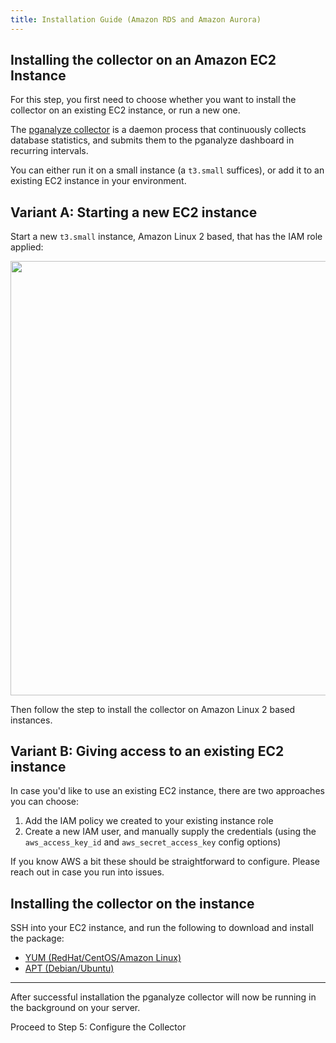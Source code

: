 ```yaml
---
title: Installation Guide (Amazon RDS and Amazon Aurora)
---
```



## Installing the collector on an Amazon EC2 Instance

For this step, you first need to choose whether you want to install the collector on an existing EC2 instance, or run a new one.

The [pganalyze collector](https://github.com/pganalyze/collector) is a daemon process that continuously collects database statistics, and submits them to the pganalyze dashboard in recurring intervals.

You can either run it on a small instance (a `t3.small` suffices), or add it to an existing EC2 instance in your environment.

## Variant A: Starting a new EC2 instance

Start a new `t3.small` instance, Amazon Linux 2 based, that has the IAM role applied:

<p>
  <img src="/images/docs/rds_new_instance_role.png" width="694.4" />
</p>

Then follow the step to install the collector on Amazon Linux 2 based instances.

## Variant B: Giving access to an existing EC2 instance

In case you'd like to use an existing EC2 instance, there are two approaches you can choose:

1. Add the IAM policy we created to your existing instance role
2. Create a new IAM user, and manually supply the credentials (using the `aws_access_key_id` and `aws_secret_access_key` config options)

If you know AWS a bit these should be straightforward to configure. Please reach out in case you run into issues.

## Installing the collector on the instance

SSH into your EC2 instance, and run the following to download and install the package:

<ul className="nav nav-tabs">
  <li className="nav-item">
    <a href="#yum" data-toggle="tab" className="nav-link active">
      YUM (RedHat/CentOS/Amazon Linux)
    </a>
  </li>
  <li className="nav-item">
    <a href="#apt" data-toggle="tab" className="nav-link">
      APT (Debian/Ubuntu)
    </a>
  </li>
</ul>

<div className="tab-content">
  <div className="tab-pane active" id="yum">
    <PackageYum />
  </div>
  <div className="tab-pane" id="apt">
    <PackageApt />
  </div>
</div>

---

After successful installation the pganalyze collector will now be running in the background on your server.

<Link className="btn btn-success" to="05_configure_the_collector_ec2">
  Proceed to Step 5: Configure the Collector
</Link>
